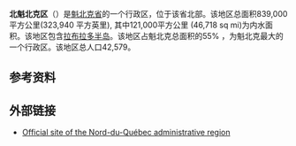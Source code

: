<!-- Infobox begins -->
{{Infobox settlement
|native_name          = {{lang|fr|Nord-du-Québec}}
|name            = 北魁北克区
|other_name             =
|settlement_type        = [[魁北克行政區劃|魁北克分區]]
|image_skyline          =
|imagesize              =
|image_caption          =
|image_flag             =
|flag_size              =
|image_seal             =
|seal_size              =
|image_shield           =
|shield_size            =
|nickname               =
|motto                  =
|image_map              = File:LocationNord-du-Québec.png
|mapsize                =
|map_caption            = 北魁北克地区位置
|image_map1             =
|mapsize1               =
|map_caption1           =
|image_dot_map          =
|dot_mapsize            =
|dot_map_caption        =
|dot_x =  |dot_y =
|pushpin_map            = <!-- the name of a location map as per http://en.wikipedia.org/wiki/Template:Location_map -->
|pushpin_label_position = <!-- the position of the pushpin label: left, right, top, bottom, none -->
|pushpin_mapsize        =
|pushpin_map_caption    =
|latd=56 |latm=10 |latNS=N
|longd=74 |longm=25 |longEW=W
|coordinates_region     = CA-QC
|coordinates_display    = inline,title
|coordinates_footnotes  = <ref name="toponymie">{{toponymie|227457}}</ref><ref>{{toponymie|291342}}</ref>
|subdivision_type       = 國家
|subdivision_name       = {{CAN}}
|subdivision_type1      = 省
|subdivision_name1      = {{flagicon|Quebec|size=22px}} [[魁北克|魁北克]]
|subdivision_type2      =
|subdivision_name2      =
|subdivision_type3      =
|subdivision_name3      =
|subdivision_type4      =
|subdivision_name4      =
|established_title      =  <!-- Settled -->
|established_date       =
|established_title2     =  <!-- Incorporated (town) -->
|established_date2      =
|established_title3     =  <!-- Incorporated (city) -->
|established_date3      =
|government_footnotes   =
|government_type        =
|leader_title           =
|leader_name            =
|leader_title1          =  <!-- for places with, say, both a mayor and a city manager -->
|leader_name1           =
|leader_title2          =
|leader_name2           =
|leader_title3          =
|leader_name3           =
|leader_title4          =
|leader_name4           =
|area_footnotes           = <ref name="cp2011"/>
|area_magnitude         =
|area_total_km2           =839000
|area_land_km2            = 747161.22
|area_water_km2           =
|area_water_percent       =
|elevation_footnotes    =  <!--for references: use <ref> tags-->
|elevation_m            =
|population_footnotes           = <ref name="cp2011">{{SCref |unit=cd |code=2499}}</ref>
|population_total               = 42579
|population_as_of               = 2011
|population_density_km2         = 0.1
|population_blank1_title        = Change <small>(2006–11)</small>
|population_blank1              = {{increase}}6.9%
|population_density_blank1_km2 =   
|population_blank2_title        = Dwellings
|population_blank2              = 14515
|population_note                =
|timezone               =
|utc_offset             =
|timezone_DST           =
|utc_offset_DST         =
|postal_code_type       =  <!-- enter ZIP code, Postcode, Post code, Postal code... -->
|postal_code            =
|area_code              =
|blank_name             =
|blank_info             =
|blank1_name            =
|blank1_info            =
|website                = {{URL|www.nordduquebec.gouv.qc.ca}}
|footnotes              =
}} <!-- Infobox ends -->
'''北魁北克区'''（{{lang-fr|'''Nord-du-Québec'''}}）是[[魁北克省|魁北克省]]的一个行政区，位于该省北部。该地区总面积839,000 平方公里(323,940 平方英里), 其中121,000平方公里 (46,718 sq mi)为内水面积。该地区包含[[拉布拉多半岛|拉布拉多半岛]]。该地区占魁北克总面积的55% ，为魁北克最大的一个行政区。该地区总人口42,579。

== 参考资料 ==
{{reflist}}
== 外部链接 ==
* [https://web.archive.org/web/20080703050655/http://www.nordduquebec.gouv.qc.ca/ Official site of the Nord-du-Québec administrative region]
<!--Other languages-->
{{魁北克行政区划}}
{{DEFAULTSORT:Nord-du-Québec}}
